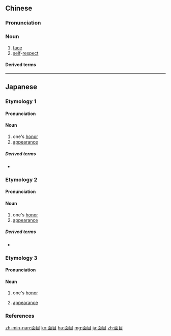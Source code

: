 ==Chinese==
{{zh-forms}}

===Pronunciation===
{{zh-pron
|m=miànmù
|c=min6 muk6
|h=pfs=mien-muk
|mn=xm,qz,zz,twv:biān-bo̍k/xm,zz,twv:bīn-ba̍k/tw:bīn-bo̍k
|cat=n
}}

===Noun===
{{zh-noun}}

# [[face]]
# [[self]]-[[respect]]

====Derived terms====
{{zh-der|真面目}}

----

==Japanese==

===Etymology 1===
{{ja-kanjitab|めん|もく|yomi=o}}

====Pronunciation====
{{ja-pron|yomi=goon|めんもく|acc=0|acc_ref=DJR}}

====Noun====
{{ja-noun|めんもく}}

# one's [[honor]]
# [[appearance]]

=====Derived terms=====
* {{ja-r|真面目|しんめんもく}}

===Etymology 2===
{{ja-kanjitab|めん|ぼく|yomi=o}}

====Pronunciation====
{{ja-pron|yomi=o|めんぼく|acc=0|acc_ref=DJR}}

====Noun====
{{ja-noun|めんぼく}}

# one's [[honor]]
# [[appearance]]

=====Derived terms=====
* {{ja-r|真面目|しんめんぼく}}

===Etymology 3===
{{ja-kanjitab|yomi=irr|sort=めいぼく}}

====Pronunciation====
{{ja-pron|yomi=irr|めいぼく}}

====Noun====
{{ja-noun|めいぼく}}

# {{lb|ja|obsolete|sort=めいぼく}} one's [[honor]]
# {{lb|ja|obsolete|sort=めいぼく}} [[appearance]]

===References===
<references/>

[[zh-min-nan:面目]]
[[ko:面目]]
[[hu:面目]]
[[mg:面目]]
[[ja:面目]]
[[zh:面目]]